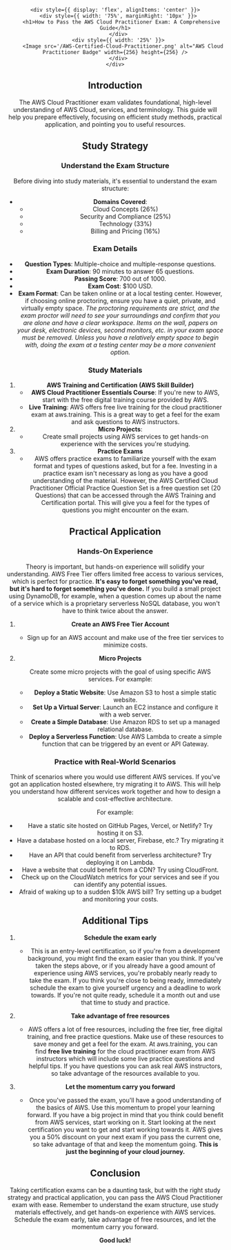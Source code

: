 
<Header date="May 6, 2024" minRead="5" />

    <div style={{ display: 'flex', alignItems: 'center' }}>
      <div style={{ width: '75%', marginRight: '10px' }}>
        <h1>How to Pass the AWS Cloud Practitioner Exam: A Comprehensive Guide</h1>
      </div>
      <div style={{ width: '25%' }}>
         <Image src='/AWS-Certified-Cloud-Practitioner.png' alt="AWS Cloud Practitioner Badge" width={256} height={256} />
      </div>
    </div>

## Introduction

The <Link href="AWS Cloud Practitioner">AWS Cloud Practitioner exam</Link> validates foundational, high-level understanding of AWS Cloud, services, and terminology. This guide will help you prepare effectively, focusing on efficient study methods, practical application, and pointing you to useful resources.

## Study Strategy

### Understand the Exam Structure

Before diving into study materials, it's essential to understand the exam structure:

- **Domains Covered**: 
  - Cloud Concepts (26%)
  - Security and Compliance (25%)
  - Technology (33%)
  - Billing and Pricing (16%)

### Exam Details

- **Question Types**: Multiple-choice and multiple-response questions.
- **Exam Duration**: 90 minutes to answer 65 questions.
- **Passing Score**: 700 out of 1000.
- **Exam Cost**: $100 USD.
- **Exam Format**: Can be taken online or at a local testing center. However, if choosing online proctoring, ensure you have a quiet, private, and virtually empty space. _The proctoring requirements are strict, and the exam proctor will need to see your surroundings and confirm that you are alone and have a clear workspace. Items on the wall, papers on your desk, electronic devices, second monitors, etc. in your exam space must be removed. Unless you have a relatively empty space to begin with, doing the exam at a testing center may be a more convenient option._

### Study Materials

1. **AWS Training and Certification (AWS Skill Builder)**
   - **AWS Cloud Practitioner Essentials Course**: If you're new to AWS, start with the free digital training course provided by AWS.
   - **Live Training**: AWS offers free live training for the cloud practitioner exam at <Link href="aws.training">aws.training</Link>. This is a great way to get a feel for the exam and ask questions to AWS instructors.
2. **Micro Projects**: 
   - Create small projects using AWS services to get hands-on experience with the services you're studying.
3. **Practice Exams**
   - AWS offers practice exams to familiarize yourself with the exam format and types of questions asked, but for a fee. Investing in a practice exam isn't necessary as long as you have a good understanding of the material. However, the <Link href="https://explore.skillbuilder.aws/learn/course/external/view/elearning/14050/aws-certified-cloud-practitioner-official-practice-question-set-clf-c02-english">AWS Certified Cloud Practitioner Official Practice Question Set</Link> is a free question set (20 Questions) that can be accessed through the AWS Training and Certification portal. This will give you a feel for the types of questions you might encounter on the exam.

## Practical Application

### Hands-On Experience

Theory is important, but hands-on experience will solidify your understanding. AWS Free Tier offers limited free access to various services, which is perfect for practice. **It's easy to forget something you've read, but it's hard to forget something you've done.** If you build a small project using DynamoDB, for example, when a question comes up about the name of a service which is a proprietary serverless NoSQL database, you won't have to think twice about the answer.

1. **Create an AWS Free Tier Account**
   - Sign up for an AWS account and make use of the free tier services to minimize costs.

2. **Micro Projects**

    Create some micro projects with the goal of using specific AWS services. For example:
   - **Deploy a Static Website**: Use Amazon S3 to host a simple static website.
   - **Set Up a Virtual Server**: Launch an EC2 instance and configure it with a web server.
   - **Create a Simple Database**: Use Amazon RDS to set up a managed relational database.
   - **Deploy a Serverless Function**: Use AWS Lambda to create a simple function that can be triggered by an event or API Gateway.

### Practice with Real-World Scenarios

Think of scenarios where you would use different AWS services. If you've got an application hosted elsewhere, try migrating it to AWS. This will help you understand how different services work together and how to design a scalable and cost-effective architecture.

For example:
- Have a static site hosted on GitHub Pages, Vercel, or Netlify? Try hosting it on S3.
- Have a database hosted on a local server, Firebase, etc.? Try migrating it to RDS.
- Have an API that could benefit from serverless architecture? Try deploying it on Lambda.
- Have a website that could benefit from a CDN? Try using CloudFront.
- Check up on the CloudWatch metrics for your services and see if you can identify any potential issues.
- Afraid of waking up to a sudden $10k AWS bill? Try setting up a budget and monitoring your costs.

## Additional Tips

1. **Schedule the exam early**
   - This is an entry-level certification, so if you're from a development background, you might find the exam easier than you think. If you've taken the steps above, or if you already have a good amount of experience using AWS services, you're probably nearly ready to take the exam. If you think you're close to being ready, immediately schedule the exam to give yourself urgency and a deadline to work towards. If you're not quite ready, schedule it a month out and use that time to study and practice.

2. **Take advantage of free resources**
   - AWS offers a lot of free resources, including the free tier, free digital training, and free practice questions. Make use of these resources to save money and get a feel for the exam. At <Link href="aws.training">aws.training</Link>, you can find **free live training** for the cloud practitioner exam from AWS instructors which will include some live practice questions and helpful tips. If you have questions you can ask real AWS instructors, so take advantage of the resources available to you.

3. **Let the momentum carry you forward**
   - Once you've passed the exam, you'll have a good understanding of the basics of AWS. Use this momentum to propel your learning forward. If you have a big project in mind that you think could benefit from AWS services, start working on it. Start looking at the next certification you want to get and start working towards it. AWS gives you a 50% discount on your next exam if you pass the current one, so take advantage of that and keep the momentum going. **This is just the beginning of your cloud journey.**

## Conclusion
Taking certification exams can be a daunting task, but with the right study strategy and practical application, you can pass the AWS Cloud Practitioner exam with ease. Remember to understand the exam structure, use study materials effectively, and get hands-on experience with AWS services. Schedule the exam early, take advantage of free resources, and let the momentum carry you forward.

**Good luck!**

<br/>